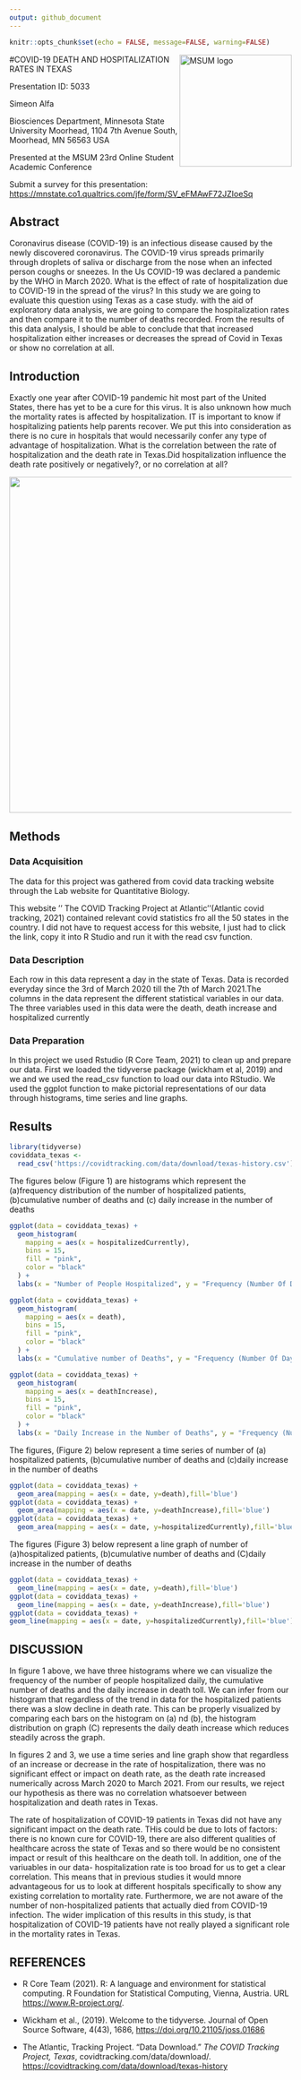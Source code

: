```yaml
---
output: github_document
---
```


```r
knitr::opts_chunk$set(echo = FALSE, message=FALSE, warning=FALSE)
```

<img src="https://www2.mnstate.edu/uploadedImages/Content/Marketing/logos/MSUM_Signature_Vert_Color.jpg" alt="MSUM logo" width="200" style="float:right"/>

\#COVID-19 DEATH AND HOSPITALIZATION RATES IN TEXAS

Presentation ID: 5033

Simeon Alfa

Biosciences Department, Minnesota State University Moorhead, 1104 7th Avenue South, Moorhead, MN 56563 USA

Presented at the MSUM 23rd Online Student Academic Conference

Submit a survey for this presentation: <https://mnstate.co1.qualtrics.com/jfe/form/SV_eFMAwF72JZIoeSq>

## Abstract

Coronavirus disease (COVID-19) is an infectious disease caused by the newly discovered coronavirus. The COVID-19 virus spreads primarily through droplets of saliva or discharge from the nose when an infected person coughs or sneezes. In the Us COVID-19 was declared a pandemic by the WHO in March 2020. What is the effect of rate of hospitalization due to COVID-19 in the spread of the virus? In this study we are going to evaluate this question using Texas as a case study. with the aid of exploratory data analysis, we are going to compare the hospitalization rates and then compare it to the number of deaths recorded. From the results of this data analysis, I should be able to conclude that that increased hospitalization either increases or decreases the spread of Covid in Texas or show no correlation at all.

## Introduction

Exactly one year after COVID-19 pandemic hit most part of the United States, there has yet to be a cure for this virus. It is also unknown how much the mortality rates is affected by hospitalization. IT is important to know if hospitalizing patients help parents recover. We put this into consideration as there is no cure in hospitals that would necessarily confer any type of advantage of hospitalization. What is the correlation between the rate of hospitalization and the death rate in Texas.Did hospitalization influence the death rate positively or negatively?, or no correlation at all?

<img src="https://encrypted-tbn0.gstatic.com/images?q=tbn:ANd9GcRTJBdLB41aVm9Wwm2C10P7L-hUcRdx1CbBgg&amp;usqp=CAU " width="600"/>

## Methods

### Data Acquisition

The data for this project was gathered from covid data tracking website through the Lab website for Quantitative Biology.

This website '' The COVID Tracking Project at Atlantic''(Atlantic covid tracking, 2021) contained relevant covid statistics fro all the 50 states in the country. I did not have to request access for this website, I just had to click the link, copy it into R Studio and run it with the read csv function.

### Data Description

Each row in this data represent a day in the state of Texas. Data is recorded everyday since the 3rd of March 2020 till the 7th of March 2021.The columns in the data represent the different statistical variables in our data. The three variables used in this data were the death, death increase and hospitalized currently

### Data Preparation

In this project we used Rstudio (R Core Team, 2021) to clean up and prepare our data. First we loaded the tidyverse package (wickham et al, 2019) and we and we used the read_csv function to load our data into RStudio. We used the ggplot function to make pictorial representations of our data through histograms, time series and line graphs.

## Results

```r
library(tidyverse)
coviddata_texas <-
  read_csv('https://covidtracking.com/data/download/texas-history.csv')
```

The figures below (Figure 1) are histograms which represent the (a)frequency distribution of the number of hospitalized patients, (b)cumulative number of deaths and (c) daily increase in the number of deaths

```r

ggplot(data = coviddata_texas) +
  geom_histogram(
    mapping = aes(x = hospitalizedCurrently),
    bins = 15,
    fill = "pink",
    color = "black"
  ) +
  labs(x = "Number of People Hospitalized", y = "Frequency (Number Of Days)") 

ggplot(data = coviddata_texas) +
  geom_histogram(
    mapping = aes(x = death),
    bins = 15,
    fill = "pink",
    color = "black"
  ) +
  labs(x = "Cumulative number of Deaths", y = "Frequency (Number Of Days)") 

ggplot(data = coviddata_texas) +
  geom_histogram(
    mapping = aes(x = deathIncrease),
    bins = 15,
    fill = "pink",
    color = "black"
  ) +
  labs(x = "Daily Increase in the Number of Deaths", y = "Frequency (Number Of Days)") 

```

The figures, (Figure 2) below represent a time series of number of (a) hospitalized patients, (b)cumulative number of deaths and (c)daily increase in the number of deaths

```r
ggplot(data = coviddata_texas) +
  geom_area(mapping = aes(x = date, y=death),fill='blue')
ggplot(data = coviddata_texas) +
  geom_area(mapping = aes(x = date, y=deathIncrease),fill='blue')
ggplot(data = coviddata_texas) +
  geom_area(mapping = aes(x = date, y=hospitalizedCurrently),fill='blue')

```

The figures (Figure 3) below represent a line graph of number of (a)hospitalized patients, (b)cumulative number of deaths and (C)daily increase in the number of deaths

```r
ggplot(data = coviddata_texas) +
  geom_line(mapping = aes(x = date, y=death),fill='blue')
ggplot(data = coviddata_texas) +
  geom_line(mapping = aes(x = date, y=deathIncrease),fill='blue')
ggplot(data = coviddata_texas) +
geom_line(mapping = aes(x = date, y=hospitalizedCurrently),fill='blue')

```

## DISCUSSION

In figure 1 above, we have three histograms where we can visualize the frequency of the number of people hospitalized daily, the cumulative number of deaths and the daily increase in death toll. We can infer from our histogram that regardless of the trend in data for the hospitalized patients there was a slow decline in death rate. This can be properly visualized by comparing each bars on the histogram on (a) nd (b), the histogram distribution on graph (C) represents the daily death increase which reduces steadily across the graph.

In figures 2 and 3, we use a time series and line graph show that regardless of an increase or decrease in the rate of hospitalization, there was no significant effect or impact on death rate, as the death rate increased numerically across March 2020 to March 2021. From our results, we reject our hypothesis as there was no correlation whatsoever between hospitalization and death rates in Texas.   

The rate of hospitalization of COVID-19 patients in Texas did not have any significant impact on the death rate. THis could be due to lots of factors: there is no known cure for COVID-19, there are also different qualities of healthcare across the state of Texas and so there would be no consistent impact or result of this healthcare on the death toll. In addition, one of the variuables in our data- hospitalization rate is too broad for us to get a clear correlation. This means that in previous studies it would mnore advantageous for us to look at different hospitals specifically to show any existing correlation to mortality rate. Furthermore, we are not aware of the number of non-hospitalized patients that actually died from COVID-19 infection. The wider implication of this results in this study, is that hospitalization of COVID-19 patients have not really played a significant role in the mortality rates in Texas.

## REFERENCES

-   R Core Team (2021). R: A language and environment for statistical computing. R Foundation for Statistical Computing, Vienna, Austria. URL <https://www.R-project.org/>.

-   Wickham et al., (2019). Welcome to the tidyverse. Journal of Open Source Software, 4(43), 1686, <https://doi.org/10.21105/joss.01686>

-   The Atlantic, Tracking Project. "Data Download." *The COVID Tracking Project, Texas*, covidtracking.com/data/download/. <https://covidtracking.com/data/download/texas-history>
